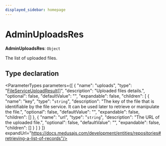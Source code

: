 ```yaml
---
displayed_sidebar: homepage
---
```



# AdminUploadsRes

 **AdminUploadsRes**: `Object`

The list of uploaded files.

## Type declaration

<ParameterTypes parameters={[
  {
    "name": "uploads",
    "type": "[FileServiceUploadResult](medusa.FileServiceUploadResult.mdx)[]",
    "description": "Uploaded files details.",
    "optional": false,
    "defaultValue": "",
    "expandable": false,
    "children": [
      {
        "name": "key",
        "type": "`string`",
        "description": "The key of the file that is identifiable by the file service. It can be used later to retrieve or manipulate the file.",
        "optional": false,
        "defaultValue": "",
        "expandable": false,
        "children": []
      },
      {
        "name": "url",
        "type": "`string`",
        "description": "The URL of the uploaded file.",
        "optional": false,
        "defaultValue": "",
        "expandable": false,
        "children": []
      }
    ]
  }
]} expandUrl="https://docs.medusajs.com/development/entities/repositories#retrieving-a-list-of-records"/>
